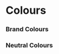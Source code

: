 
<Meta title="Foundations/Colours" />

# Colours

### Brand Colours

<ColorPalette>
  <ColorItem
    title="Primary"
    subtitle="--color-primary"
    colors={{ primary: '#FF4785' }}
  />
  <ColorItem
    title="Secondary"
    subtitle="--color-secondary"
    colors={{ secondary: '#1EA7FD' }}
  />
</ColorPalette>

### Neutral Colours

<ColorPalette>
  <ColorItem
    title="Greyscale"
    subtitle="--color-greyscale-[color]"
    colors={{ white: '#FFFFFF', lighter: '#F8F8F8', light: '#F3F3F3' }}
  />
</ColorPalette>
